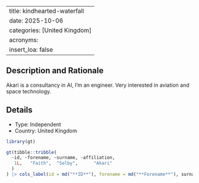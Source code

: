 
---
title: kindhearted-waterfall
date: 2025-10-06
categories: [United Kingdom]
acronyms:
  insert_loa: false
---

## Description and Rationale

Akari is a consultancy in AI, I'm an engineer. Very interested in aviation and space technology.

## Details

* Type: Independent
* Country: United Kingdom

```r
library(gt)

gt(tibble::tribble(
  ~id, ~forename, ~surname, ~affiliation,
   1L,   "Faith",  "Selby",      "Akari"
  )
) |> cols_label(id = md("**ID**"), forename = md("**Forename**"), surname ~ md("**Surname**"), affiliation ~ md("**Affiliation**"))
```
